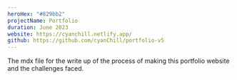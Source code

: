 ```yaml
---
heroHex: "#829bb2"
projectName: Portfolio
duration: June 2023
website: https://cyanchill.netlify.app/
github: https://github.com/cyanChill/portfolio-v5
---
```


The mdx file for the write up of the process of making this portfolio website and the challenges faced.
